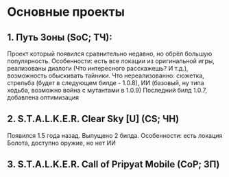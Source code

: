# Основные проекты

## 1. Путь Зоны (SoC; ТЧ):
Проект который появился сравнительно недавно, но обрёл большую популярность. Особенности: есть все локации из оригинальной игры, реализованы диалоги (Что интересного расскажешь? И т.д.), возможность обыскивать тайники. Что нереализованно: сюжетка, стрельба (будет в следующем билде - 1.0.8), ИИ (базовый, ну типа ходьба, возможно война с мутантами в 1.0.9) 
Последний билд 1.0.7, добавлена оптимизация

## 2. S.T.A.L.K.E.R. Clear Sky [U] (CS; ЧН)
Появился 1.5 года назад. Выпущено 2 билда.
Особенности: есть локация Болота, доступно оружие, но нет ИИ

## 3. S.T.A.L.K.E.R. Call of Pripyat Mobile (CoP; ЗП)
